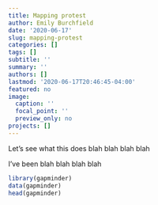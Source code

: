 ```yaml
---
title: Mapping protest
author: Emily Burchfield
date: '2020-06-17'
slug: mapping-protest
categories: []
tags: []
subtitle: ''
summary: ''
authors: []
lastmod: '2020-06-17T20:46:45-04:00'
featured: no
image:
  caption: ''
  focal_point: ''
  preview_only: no
projects: []
---
```


Let's see what this does blah blah blah blah

I've been blah blah blah blah

```r
library(gapminder)
data(gapminder)
head(gapminder)
```

